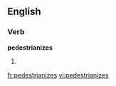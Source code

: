 
==English==

===Verb===
'''pedestrianizes'''

# {{third-person singular of|[[pedestrianize]]}}

[[fr:pedestrianizes]]
[[vi:pedestrianizes]]